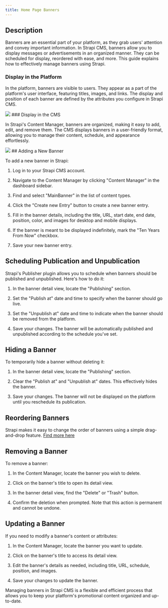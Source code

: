 ```yaml
---
title: Home Page Banners
---
```


## Description

Banners are an essential part of your platform, as they grab users' attention and convey important information. In Strapi CMS, banners allow you to display messages or advertisements in an organized manner. They can be scheduled for display, reordered with ease, and more. This guide explains how to effectively manage banners using Strapi.

### Display in the Platform

In the platform, banners are visible to users. They appear as a part of the platform's user interface, featuring titles, images, and links. The display and position of each banner are defined by the attributes you configure in Strapi CMS.
<Frame>
  <img src="/images/content-types/casinobanner.png" style={{ borderRadius: '0.5rem' }} />
</Frame>
### Display in the CMS

In Strapi's Content Manager, banners are organized, making it easy to add, edit, and remove them. The CMS displays banners in a user-friendly format, allowing you to manage their content, schedule, and appearance effortlessly.
<Frame>
  <img src="/images/content-types/calendar.png" style={{ borderRadius: '0.5rem' }} />
</Frame>
## Adding a New Banner

To add a new banner in Strapi:

1. Log in to your Strapi CMS account.

2. Navigate to the Content Manager by clicking "Content Manager" in the dashboard sidebar.

3. Find and select "MainBanner" in the list of content types.

4. Click the "Create new Entry" button to create a new banner entry.

5. Fill in the banner details, including the title, URL, start date, end date, position, color, and images for desktop and mobile displays.

6. If the banner is meant to be displayed indefinitely, mark the "Ten Years From Now" checkbox.

7. Save your new banner entry.

## Scheduling Publication and Unpublication

Strapi's Publisher plugin allows you to schedule when banners should be published and unpublished. Here's how to do it:

1. In the banner detail view, locate the "Publishing" section.

2. Set the "Publish at" date and time to specify when the banner should go live.

3. Set the "Unpublish at" date and time to indicate when the banner should be removed from the platform.

4. Save your changes. The banner will be automatically published and unpublished according to the schedule you've set.

## Hiding a Banner

To temporarily hide a banner without deleting it:

1. In the banner detail view, locate the "Publishing" section.

2. Clear the "Publish at" and "Unpublish at" dates. This effectively hides the banner.

3. Save your changes. The banner will not be displayed on the platform until you reschedule its publication.

## Reordering Banners

Strapi makes it easy to change the order of banners using a simple drag-and-drop feature. [Find more here](/commonknowledge#drag-and-drop-plugin)

## Removing a Banner

To remove a banner:

1. In the Content Manager, locate the banner you wish to delete.

2. Click on the banner's title to open its detail view.

3. In the banner detail view, find the "Delete" or "Trash" button.

4. Confirm the deletion when prompted. Note that this action is permanent and cannot be undone.

## Updating a Banner

If you need to modify a banner's content or attributes:

1. In the Content Manager, locate the banner you want to update.

2. Click on the banner's title to access its detail view.

3. Edit the banner's details as needed, including title, URL, schedule, position, and images.

4. Save your changes to update the banner.

Managing banners in Strapi CMS is a flexible and efficient process that allows you to keep your platform's promotional content organized and up-to-date.
